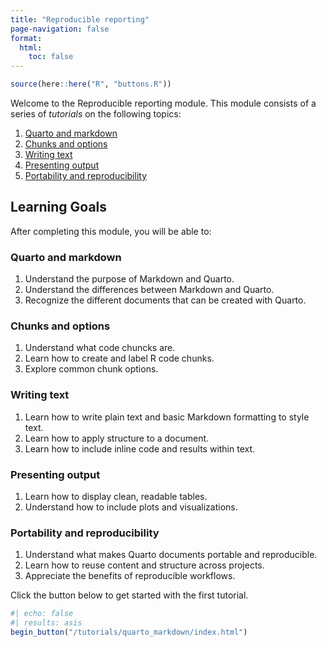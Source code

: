 ```yaml
---
title: "Reproducible reporting"
page-navigation: false
format:
  html: 
    toc: false
---
```


```r
source(here::here("R", "buttons.R"))
```

Welcome to the Reproducible reporting module. This module consists of a series of *tutorials* on the following topics:

1.  [Quarto and markdown](/tutorials/quarto_markdown/index.qmd)
2.  [Chunks and options](/tutorials/chunk_options/index.qmd)
3.  [Writing text](/tutorials/writing_text/index.qmd)
4.  [Presenting output](/tutorials/presenting_output/index.qmd)
5.  [Portability and reproducibility](/tutorials/reproducibility/index.qmd)

## Learning Goals

After completing this module, you will be able to:

### Quarto and markdown

1.  Understand the purpose of Markdown and Quarto.
2.  Understand the differences between Markdown and Quarto.
3.  Recognize the different documents that can be created with Quarto.

### Chunks and options

1.  Understand what code chuncks are.
2.  Learn how to create and label R code chunks.
3.  Explore common chunk options.

### Writing text

1.  Learn how to write plain text and basic Markdown formatting to style text.
2.  Learn how to apply structure to a document.
3.  Learn how to include inline code and results within text.

### Presenting output

1.  Learn how to display clean, readable tables.
2.  Understand how to include plots and visualizations.

### Portability and reproducibility

1.  Understand what makes Quarto documents portable and reproducible.
2.  Learn how to reuse content and structure across projects.
3.  Appreciate the benefits of reproducible workflows.

Click the button below to get started with the first tutorial.

```r
#| echo: false
#| results: asis
begin_button("/tutorials/quarto_markdown/index.html")
```
